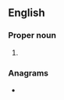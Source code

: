 ==English==

===Proper noun===
{{en-proper noun}}

# {{lb|en|US}} {{initialism of|en|{{w|Puerto Rico Reconstruction Administration}}}}

===Anagrams===
* {{anagrams|en|a=aprr|Parr|parr}}